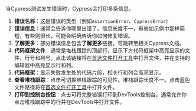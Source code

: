 当Cypress测试发生错误时，Cypress会打印多条信息。

1. **错误名称**：这是错误的类型（例如`AssertionError`、`CypressError`）
2. **错误信息**：通常会告诉你哪里出错了。信息长度不一，有些如示例中那样简短，有些则很长，可能会明确告诉你如何修复错误。
3. **了解更多**：部分错误信息包含**了解更多**链接，可跳转至相关Cypress文档。
4. **代码框架文件**：通常是堆栈跟踪的顶部行，显示下方代码框架中高亮显示的文件、行号和列号。点击该链接将在[首选文件打开工具](/app/tooling/IDE-integration#File-Opener-Preference)中打开文件，并在支持的编辑器中高亮显示行和列。
5. **代码框架**：显示失败发生处的代码片段，相关行和列会高亮显示。
6. **查看堆栈跟踪**：点击可切换堆栈跟踪的可见性。堆栈跟踪长度不一。点击蓝色文件路径将在[首选文件打开工具](/app/tooling/IDE-integration#File-Opener-Preference)中打开文件。
7. **打印到控制台按钮**：点击可将完整错误打印到DevTools控制台。通常允许你点击堆栈跟踪中的行并在DevTools中打开文件。

<DocsImage
  src="/img/app/core-concepts/open-mode/command-failure-error.png"
  alt="示例命令失败错误"
/>